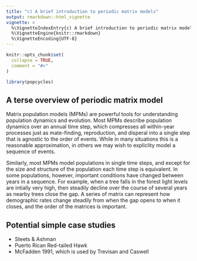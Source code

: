```yaml
---
title: "c) A brief introduction to periodic matrix models"
output: rmarkdown::html_vignette
vignette: >
  %\VignetteIndexEntry{c) A brief introduction to periodic matrix models}
  %\VignetteEngine{knitr::rmarkdown}
  %\VignetteEncoding{UTF-8}
---
```


```r
knitr::opts_chunk$set(
  collapse = TRUE,
  comment = "#>"
)
```

```r
library(popcycles)
```

## A terse overview of periodic matrix model


Matrix population models (MPMs) are powerful tools for understanding population dynamics and evolution.  Most MPMs describe population dynamics over an annual time step, which compresses all within-year processes just as mate-finding, reproduction, and disperal into a single step that is agnostic to the order of events.  While in many situations this is a reasonable approximation, in others we may wish to expliclity model a sequence of events.  

Similarly, most MPMs model populations in single time steps, and except for the size and structure of the population each time step is equivalent.  In some populations, however, important conditions have changed between years in a sequence.  For example,  when a tree falls in the forest light levels are intially very high, then steadily decline over the course of several years as nearby trees close the gap.  A series of matrix can represent how demographic rates change steadily from when the gap opens to when it closes, and the order of the matrices is important.

## Potential simple case studies

* Steets & Ashman
* Puerto Rican Red-tailed Hawk
* McFadden 1991, which is used by Trevisan and Caswell 
